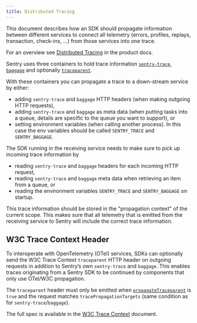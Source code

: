 ```yaml
---
title: Distributed Tracing
---
```


This document describes how an SDK should propagate information between different services to connect all telemetry (errors, profiles, replays, transaction, check-ins, ...) from those services into one trace.

For an overview see [Distributed Tracing](https://docs.sentry.io/product/performance/distributed-tracing/) in the product docs.

Sentry uses three containers to hold trace information [`sentry-trace`](/sdk/performance/#header-sentry-trace), [`baggage`](/sdk/performance/dynamic-sampling-context/#baggage-header) and optionally [`traceparent`](/sdk/performance/distributed-tracing/#w3c-trace-context-header).

With these containers you can propagate a trace to a down-stream service by either:
- adding `sentry-trace` and `baggage` HTTP headers (when making outgoing HTTP requests),
- adding `sentry-trace` and `baggage` as meta data (when putting tasks into a queue, details are specific to the queue you want to support), or
- setting environment variables (when calling another process). In this case the env variables should be called `SENTRY_TRACE` and `SENTRY_BAGGAGE`.

The SDK running in the receiving service needs to make sure to pick up incoming trace information by
- reading `sentry-trace` and `baggage` headers for each incoming HTTP request,
- reading `sentry-trace` and `baggage` meta data when retrieving an item from a queue, or
- reading the environment variables `SENTRY_TRACE` and `SENTRY_BAGGAGE` on startup.

This trace information should be stored in the "propagation context" of the current scope. This makes sure that all telemetry that is emitted from the receiving service to Sentry will include the correct trace information.

## W3C Trace Context Header

To interoperate with OpenTelemetry (OTel) services, SDKs can optionally send the W3C Trace Context `traceparent` HTTP header on outgoing requests in addition to Sentry’s own `sentry-trace` and `baggage`. This enables traces originating from a Sentry SDK to be continued by components that only use OTel/W3C propagation.

The `traceparent` header must only be emitted when [`propagateTraceparent`](/sdk/telemetry/traces/#propagatetraceparent) is `true` and the request matches `tracePropagationTargets` (same condition as for `sentry-trace`/`baggage`).

The full spec is available in the [W3C Trace Context](https://www.w3.org/TR/trace-context/) document.
